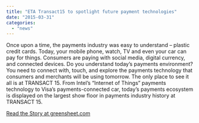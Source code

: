 ```yaml
---
title: "ETA Transact15 to spotlight future payment technologies"
date: "2015-03-31"
categories: 
  - "news"
---
```


Once upon a time, the payments industry was easy to understand – plastic credit cards. Today, your mobile phone, watch, TV and even your car can pay for things. Consumers are paying with social media, digital currency, and connected devices. Do you understand today’s payments environment? You need to connect with, touch, and explore the payments technology that consumers and merchants will be using tomorrow. The only place to see it all is at TRANSACT 15. From Intel’s “Internet of Things” payments technology to Visa’s payments-connected car, today’s payments ecosystem is displayed on the largest show floor in payments industry history at TRANSACT 15.

[Read the Story at greensheet.com](http://www.greensheet.com/newswire.php?flag=display_story&id=38183)
